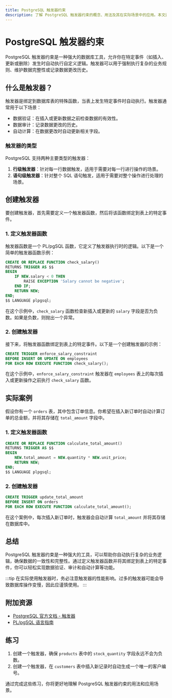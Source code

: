 ```yaml
---
title: PostgreSQL 触发器约束
description: 了解 PostgreSQL 触发器约束的概念、用法及其在实际场景中的应用。本文适合初学者，包含代码示例和实际案例。
---
```


# PostgreSQL 触发器约束

PostgreSQL 触发器约束是一种强大的数据库工具，允许你在特定事件（如插入、更新或删除）发生时自动执行自定义逻辑。触发器可以用于强制执行复杂的业务规则、维护数据完整性或记录数据更改历史。

## 什么是触发器？

触发器是绑定到数据库表的特殊函数，当表上发生特定事件时自动执行。触发器通常用于以下场景：

- 数据验证：在插入或更新数据之前检查数据的有效性。
- 数据审计：记录数据更改的历史。
- 自动计算：在数据更改时自动更新相关字段。

### 触发器的类型

PostgreSQL 支持两种主要类型的触发器：

1. **行级触发器**：针对每一行数据触发，适用于需要对每一行进行操作的场景。
2. **语句级触发器**：针对整个 SQL 语句触发，适用于需要对整个操作进行处理的场景。

## 创建触发器

要创建触发器，首先需要定义一个触发器函数，然后将该函数绑定到表上的特定事件。

### 1. 定义触发器函数

触发器函数是一个 PL/pgSQL 函数，它定义了触发器执行时的逻辑。以下是一个简单的触发器函数示例：

```sql
CREATE OR REPLACE FUNCTION check_salary() 
RETURNS TRIGGER AS $$
BEGIN
    IF NEW.salary < 0 THEN
        RAISE EXCEPTION 'Salary cannot be negative';
    END IF;
    RETURN NEW;
END;
$$ LANGUAGE plpgsql;
```

在这个示例中，`check_salary` 函数检查新插入或更新的 `salary` 字段是否为负数。如果是负数，则抛出一个异常。

### 2. 创建触发器

接下来，将触发器函数绑定到表上的特定事件。以下是一个创建触发器的示例：

```sql
CREATE TRIGGER enforce_salary_constraint
BEFORE INSERT OR UPDATE ON employees
FOR EACH ROW EXECUTE FUNCTION check_salary();
```

在这个示例中，`enforce_salary_constraint` 触发器在 `employees` 表上的每次插入或更新操作之前执行 `check_salary` 函数。

## 实际案例

假设你有一个 `orders` 表，其中包含订单信息。你希望在插入新订单时自动计算订单的总金额，并将其存储在 `total_amount` 字段中。

### 1. 定义触发器函数

```sql
CREATE OR REPLACE FUNCTION calculate_total_amount() 
RETURNS TRIGGER AS $$
BEGIN
    NEW.total_amount = NEW.quantity * NEW.unit_price;
    RETURN NEW;
END;
$$ LANGUAGE plpgsql;
```

### 2. 创建触发器

```sql
CREATE TRIGGER update_total_amount
BEFORE INSERT ON orders
FOR EACH ROW EXECUTE FUNCTION calculate_total_amount();
```

在这个案例中，每次插入新订单时，触发器会自动计算 `total_amount` 并将其存储在数据库中。

## 总结

PostgreSQL 触发器约束是一种强大的工具，可以帮助你自动执行复杂的业务逻辑，确保数据的一致性和完整性。通过定义触发器函数并将其绑定到表上的特定事件，你可以轻松实现数据验证、审计和自动计算等功能。

:::tip
在实际使用触发器时，务必注意触发器的性能影响。过多的触发器可能会导致数据库操作变慢，因此应谨慎使用。
:::

## 附加资源

- [PostgreSQL 官方文档 - 触发器](https://www.postgresql.org/docs/current/triggers.html)
- [PL/pgSQL 语言指南](https://www.postgresql.org/docs/current/plpgsql.html)

## 练习

1. 创建一个触发器，确保 `products` 表中的 `stock_quantity` 字段永远不会为负数。
2. 创建一个触发器，在 `customers` 表中插入新记录时自动生成一个唯一的客户编号。

通过完成这些练习，你将更好地理解 PostgreSQL 触发器约束的用法和应用场景。
